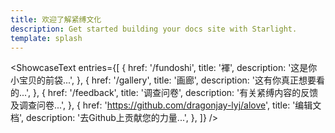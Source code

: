 ```yaml
---
title: 欢迎了解紧缚文化
description: Get started building your docs site with Starlight.
template: splash
---
```



<ShowcaseText
  entries={[
    {
      href: '/fundoshi',
      title: '褌',
      description: '这是你小宝贝的前袋...',
    },
    {
      href: '/gallery',
      title: '画廊',
      description: '这有你真正想要看的...',
    },
    {
      href: '/feedback',
      title: '调查问卷',
      description: '有关紧缚内容的反馈及调查问卷...',
    },
    {
      href: 'https://github.com/dragonjay-lyj/alove',
      title: '编辑文档',
      description: '去Github上贡献您的力量...',
    },
  ]}
/>